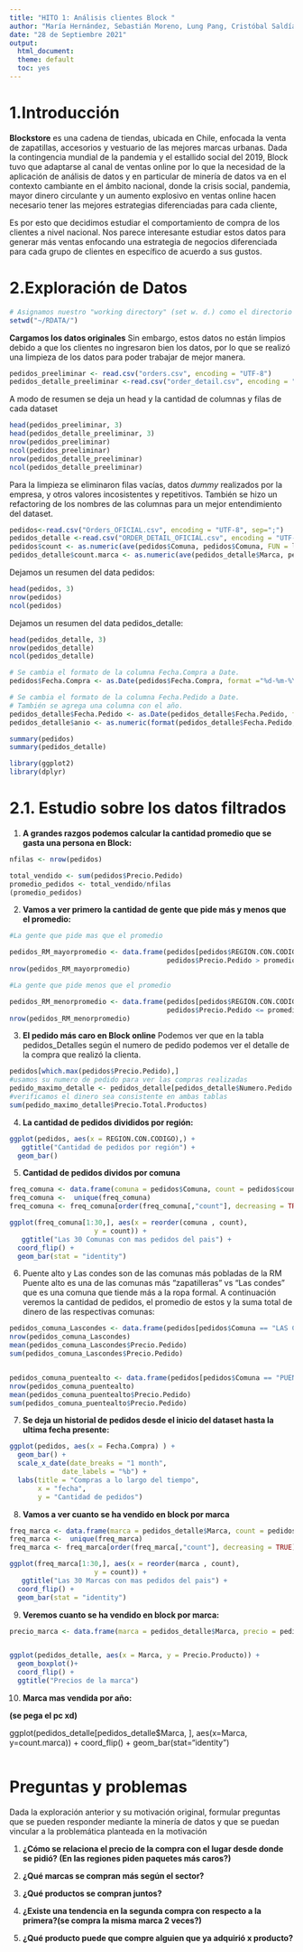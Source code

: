 ```yaml
---
title: "HITO 1: Análisis clientes Block "
author: "María Hernández, Sebastián Moreno, Lung Pang, Cristóbal Saldías, Víctor Vidal."
date: "28 de Septiembre 2021"
output: 
  html_document:
  theme: default
  toc: yes
---
```







# 1.Introducción

**Blockstore** es una cadena de tiendas, ubicada en Chile, enfocada la venta de zapatillas, accesorios y vestuario de las mejores marcas urbanas.
Dada la contingencia mundial de la pandemia y el estallido social del 2019, Block tuvo que adaptarse al canal de ventas online por lo que la necesidad de la aplicación de análisis de datos y en particular de minería de datos va en el contexto cambiante en el ámbito nacional, donde la crisis social, pandemia, mayor dinero circulante y un aumento explosivo en ventas online hacen necesario tener las mejores estrategias diferenciadas para cada cliente,

Es por esto que decidimos estudiar el comportamiento de compra de los clientes a nivel nacional.
Nos parece interesante estudiar estos datos para generar más ventas enfocando una estrategia de negocios diferenciada para cada grupo de clientes en específico de acuerdo a sus gustos.


# 2.Exploración de Datos

```r
# Asignamos nuestro "working directory" (set w. d.) como el directorio ~/RDATA
setwd("~/RDATA/")
```
**Cargamos los datos originales**
Sin embargo, estos datos no están limpios debido a que los clientes no ingresaron bien los datos, por lo que se realizó una limpieza de los datos para poder trabajar de mejor manera.
```r
pedidos_preeliminar <- read.csv("orders.csv", encoding = "UTF-8")
pedidos_detalle_preeliminar <-read.csv("order_detail.csv", encoding = "UTF-8")
```

A modo de resumen se deja un head y la cantidad de columnas y filas de cada dataset
```r
head(pedidos_preeliminar, 3)
head(pedidos_detalle_preeliminar, 3)
nrow(pedidos_preeliminar)
ncol(pedidos_preeliminar)
nrow(pedidos_detalle_preeliminar)
ncol(pedidos_detalle_preeliminar)

```
Para la limpieza se eliminaron filas vacías, datos *dummy* realizados por la empresa, y otros valores incosistentes y repetitivos.
También se hizo un refactoring de los nombres de las columnas para un mejor entendimiento del dataset.
```r

pedidos<-read.csv("Orders_OFICIAL.csv", encoding = "UTF-8", sep=";")
pedidos_detalle <-read.csv("ORDER_DETAIL_OFICIAL.csv", encoding = "UTF-8",sep=";")
pedidos$count <- as.numeric(ave(pedidos$Comuna, pedidos$Comuna, FUN = length))
pedidos_detalle$count.marca <- as.numeric(ave(pedidos_detalle$Marca, pedidos_detalle$Marca, FUN = length))


```
Dejamos un resumen del data pedidos:

```r
head(pedidos, 3)
nrow(pedidos)
ncol(pedidos)

```
Dejamos un resumen del data pedidos_detalle:

```r
head(pedidos_detalle, 3)
nrow(pedidos_detalle)
ncol(pedidos_detalle)
```


```R
# Se cambia el formato de la columna Fecha.Compra a Date.
pedidos$Fecha.Compra <- as.Date(pedidos$Fecha.Compra, format ="%d-%m-%Y")

# Se cambia el formato de la columna Fecha.Pedido a Date.
# También se agrega una columna con el año.
pedidos_detalle$Fecha.Pedido <- as.Date(pedidos_detalle$Fecha.Pedido, format ="%Y-%m-%d")
pedidos_detalle$anio <- as.numeric(format(pedidos_detalle$Fecha.Pedido,'%Y'))


```

```r
summary(pedidos)
summary(pedidos_detalle)
```

```R
library(ggplot2)
library(dplyr)
```





# 2.1. Estudio sobre los datos filtrados

1. **A grandes razgos podemos calcular la cantidad promedio que se gasta una persona en Block:**
```r
nfilas <- nrow(pedidos)

total_vendido <- sum(pedidos$Precio.Pedido)
promedio_pedidos <- total_vendido/nfilas
(promedio_pedidos)
```


2. **Vamos a ver primero la cantidad de gente que pide más y menos que el promedio:**
```r



#La gente que pide mas que el promedio

pedidos_RM_mayorpromedio <- data.frame(pedidos[pedidos$REGION.CON.CODIGO == "RM" &
                                       pedidos$Precio.Pedido > promedio_pedidos,] )
nrow(pedidos_RM_mayorpromedio)

#La gente que pide menos que el promedio

pedidos_RM_menorpromedio <- data.frame(pedidos[pedidos$REGION.CON.CODIGO == "RM" &
                                       pedidos$Precio.Pedido <= promedio_pedidos,] )
nrow(pedidos_RM_menorpromedio)

```

3. **El pedido más caro en Block online**
Podemos ver que en la tabla pedidos_Detalles según el numero de pedido podemos ver el detalle de la compra que realizó la clienta.
```R

pedidos[which.max(pedidos$Precio.Pedido),]
#usamos su numero de pedido para ver las compras realizadas
pedido_maximo_detalle <- pedidos_detalle[pedidos_detalle$Numero.Pedido == "#BL4499",]
#verificamos el dinero sea consistente en ambas tablas
sum(pedido_maximo_detalle$Precio.Total.Productos)
```

4. **La cantidad de pedidos divididos por región:**

```r

ggplot(pedidos, aes(x = REGION.CON.CODIGO),) +
   ggtitle("Cantidad de pedidos por región") +
  geom_bar()

```


5. **Cantidad de pedidos dividos por comuna**
```R


freq_comuna <- data.frame(comuna = pedidos$Comuna, count = pedidos$count)
freq_comuna <-  unique(freq_comuna)
freq_comuna <- freq_comuna[order(freq_comuna[,"count"], decreasing = TRUE),]

ggplot(freq_comuna[1:30,], aes(x = reorder(comuna , count),
                     y = count)) +
   ggtitle("Las 30 Comunas con mas pedidos del pais") +
  coord_flip() +
  geom_bar(stat = "identity")
```

6. Puente alto y Las condes son de las comunas más pobladas de la RM
Puente alto es una de las comunas más "zapatilleras" vs "Las condes" que es una comuna que tiende más a la ropa formal. A continuación veremos la cantidad de pedidos, el promedio de estos y la suma total de dinero de las respectivas comunas:

```r
pedidos_comuna_Lascondes <- data.frame(pedidos[pedidos$Comuna == "LAS CONDES", ] )
nrow(pedidos_comuna_Lascondes)
mean(pedidos_comuna_Lascondes$Precio.Pedido)
sum(pedidos_comuna_Lascondes$Precio.Pedido)


pedidos_comuna_puentealto <- data.frame(pedidos[pedidos$Comuna == "PUENTE ALTO", ] )
nrow(pedidos_comuna_puentealto)
mean(pedidos_comuna_puentealto$Precio.Pedido)
sum(pedidos_comuna_puentealto$Precio.Pedido)


```


7. **Se deja un historial de pedidos desde el inicio del dataset hasta la ultima fecha presente:**

```r
ggplot(pedidos, aes(x = Fecha.Compra) ) +
  geom_bar() +
  scale_x_date(date_breaks = "1 month",
             date_labels = "%b") +
  labs(title = "Compras a lo largo del tiempo",
       x = "fecha",
       y = "Cantidad de pedidos")

```

8. **Vamos a ver cuanto se ha vendido en block por marca**
```r

freq_marca <- data.frame(marca = pedidos_detalle$Marca, count = pedidos_detalle$count.marca)
freq_marca <-  unique(freq_marca)
freq_marca <- freq_marca[order(freq_marca[,"count"], decreasing = TRUE),]

ggplot(freq_marca[1:30,], aes(x = reorder(marca , count),
                     y = count)) +
   ggtitle("Las 30 Marcas con mas pedidos del pais") +
  coord_flip() +
  geom_bar(stat = "identity")

```

9. **Veremos cuanto se ha vendido en block por marca:**
```r

precio_marca <- data.frame(marca = pedidos_detalle$Marca, precio = pedidos_detalle$Precio.Producto)


ggplot(pedidos_detalle, aes(x = Marca, y = Precio.Producto)) +
  geom_boxplot()+
  coord_flip() +
  ggtitle("Precios de la marca")

```
10. **Marca mas vendida por año:**

**(se pega el pc xd)**

ggplot(pedidos_detalle[pedidos_detalle$Marca, ], 
       aes(x=Marca, y=count.marca)) +
  coord_flip() +
  geom_bar(stat="identity")


```r

  
```


# Preguntas y problemas

Dada la exploración anterior y su motivación original, formular preguntas que se pueden responder mediante la minería de datos y que se puedan vincular a la problemática planteada en la motivación

1. **¿Cómo se relaciona el precio de la compra con el lugar desde donde se pidió? (En las regiones piden paquetes más caros?)**

2. **¿Qué marcas se compran más según el sector?**
3. **¿Qué productos se compran juntos?**
4. **¿Existe una tendencia en la segunda compra con respecto a la primera?(se compra la misma marca 2 veces?)**
5. **¿Qué producto puede que compre alguien que ya adquirió x producto?** 
